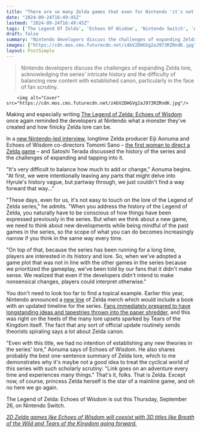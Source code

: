 ```yaml
---
title: "There are so many Zelda games that even for Nintendo 'it's not easy to touch on the lore' nowadays: 'We've been told by our fans that it didn't make sense'"
date: "2024-09-24T16:49:45Z"
lastmod: "2024-09-24T16:49:45Z"
tags: ['The Legend Of Zelda', 'Echoes Of Wisdom', 'Nintendo Switch', 'Action Adventure', 'Role Playing', '2D']
draft: false
summary: "Nintendo developers discuss the challenges of expanding Zelda lore, acknowledging the series' intricate history and the difficulty of balancing new content with established canon, particularly in the face of fan scrutiny."
images: ["https://cdn.mos.cms.futurecdn.net/z4bV2DHGVg2aJ973RZRndK.jpg"]
layout: PostSimple
---
```

> Nintendo developers discuss the challenges of expanding Zelda lore, acknowledging the series' intricate history and the difficulty of balancing new content with established canon, particularly in the face of fan scrutiny.


        <img alt="Cover" src="https://cdn.mos.cms.futurecdn.net/z4bV2DHGVg2aJ973RZRndK.jpg"/>
        
Making and especially writing [<u>The Legend of Zelda: Echoes of Wisdom</u>](https://www.gamesradar.com/games/the-legend-of-zelda/the-legend-of-zelda-echoes-of-wisdom-guide/) once again reminded the developers at Nintendo what a monster they've created and how finicky Zelda lore can be. 

In a [<u>new Nintendo-led interview</u>](https://www.nintendo.com/us/whatsnew/ask-the-developer-vol-13-the-legend-of-zelda-echoes-of-wisdom-part-3/), longtime Zelda producer Eiji Aonuma and Echoes of Wisdom co-directors Tomomi Sano – [<u>the first woman to direct a Zelda game</u>](https://www.gamesradar.com/games/the-legend-of-zelda/the-legend-of-zelda-echoes-of-wisdom-the-first-zelda-game-with-its-princess-as-its-protagonist-is-also-the-first-zelda-game-directed-by-a-woman/) – and Satoshi Terada discussed the history of the series and the challenges of expanding and tapping into it. 

"It's very difficult to balance how much to add or change," Aonuma begins. "At first, we were intentionally leaving any parts that might delve into Hyrule's history vague, but partway through, we just couldn't find a way forward that way..." 

"These days, even for us, it's not easy to touch on the lore of the Legend of Zelda series," he admits. "When you address the history of the Legend of Zelda, you naturally have to be conscious of how things have been expressed previously in the series. But when we think about a new game, we need to think about new developments while being mindful of the past games in the series, so the scope of what you can do becomes increasingly narrow if you think in the same way every time. 

"On top of that, because the series has been running for a long time, players are interested in its history and lore. So, when we've adopted a game plot that was not in line with the other games in the series because we prioritized the gameplay, we've been told by our fans that it didn't make sense. We realized that even if the developers didn't intend to make nonsensical changes, players could interpret otherwise." 

You don't need to look too far to find a topical example. Earlier this year, Nintendo announced a [new line](https://www.gamesradar.com/tag/new-line-cinema/) of Zelda merch which would include a book with an updated timeline for the series. [Fans immediately prepared to have longstanding ideas and tapestries thrown into the paper shredder](https://www.gamesradar.com/games/the-legend-of-zelda/a-new-zelda-timeline-updated-for-tears-of-the-kingdom-might-be-on-the-way-and-lore-sickos-are-already-bracing-for-their-theories-to-be-obliterated/), and this was right on the heels of the many lore upsets sparked by Tears of the Kingdom itself. The fact that any sort of official update routinely sends theorists spiraling says a lot about Zelda canon. 

"Even with this title, we had no intention of establishing any new theories in the series' lore," Aonuma says of Echoes of Wisdom. He also shares probably the best one-sentence summary of Zelda lore, which to me demonstrates why it's maybe not a good idea to treat the cyclical world of this series with such scholarly scrutiny: "Link goes on an adventure every time and experiences many things." That's it, folks. That is Zelda. Except now, of course, princess Zelda herself is the star of a mainline game, and oh no here we go again. 

The Legend of Zelda: Echoes of Wisdom is out this Thursday, September 26, on Nintendo Switch. 

[<u><em>2D Zelda games like Echoes of Wisdom will coexist with 3D titles like Breath of the Wild and Tears of the Kingdom going forward.</em></u>](https://www.gamesradar.com/games/the-legend-of-zelda/legend-of-zelda-producer-confirms-that-2d-games-like-echoes-of-wisdom-will-coexist-with-3d-titles-like-breath-of-the-wild-and-tears-of-the-kingdom/)
        